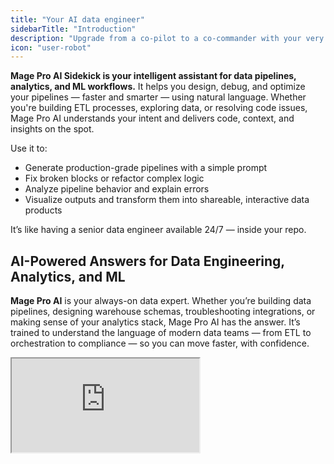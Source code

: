 ```yaml
---
title: "Your AI data engineer"
sidebarTitle: "Introduction"
description: "Upgrade from a co-pilot to a co-commander with your very own AI sidekick for pipelines, analytics, and machine learning."
icon: "user-robot"
---
```



<ProOnly source="pipeline-dependencies" />

**Mage Pro AI Sidekick is your intelligent assistant for data pipelines, analytics, and ML workflows.**
It helps you design, debug, and optimize your pipelines — faster and smarter — using natural language. Whether you're building ETL processes, exploring data, or resolving code issues, Mage Pro AI understands your intent and delivers code, context, and insights on the spot.

Use it to:
- Generate production-grade pipelines with a simple prompt
- Fix broken blocks or refactor complex logic
- Analyze pipeline behavior and explain errors
- Visualize outputs and transform them into shareable, interactive data products

It’s like having a senior data engineer available 24/7 — inside your repo.

## AI-Powered Answers for Data Engineering, Analytics, and ML

**Mage Pro AI** is your always-on data expert. Whether you’re building data pipelines, designing warehouse schemas, troubleshooting integrations, or making sense of your analytics stack, Mage Pro AI has the answer. It’s trained to understand the language of modern data teams — from ETL to orchestration to compliance — so you can move faster, with confidence.

<div style={{
  position: 'relative',
  width: '100%',
  paddingBottom: '56.25%', /* 16:9 ratio */
  height: 0,
  overflow: 'hidden',
  borderRadius: '12px',
  boxShadow: '0 4px 12px rgba(0,0,0,0.1)'
}}>
  <iframe
    src="https://www.youtube.com/embed/18PYIQYfDgM"
    title="AI-Powered Answers for Data Engineering, Analytics, and ML"
    allow="accelerometer; clipboard-write; encrypted-media; gyroscope; picture-in-picture"
    allowFullScreen
    style={{
      position: 'absolute',
      top: 0,
      left: 0,
      width: '100%',
      height: '100%',
      border: 0,
      borderRadius: '12px'
    }}
  />
</div>

### How it works

Just type your question — natural language is all it takes. Mage Pro AI instantly parses your query and provides accurate, actionable responses across a wide range of data topics: infrastructure, modeling, governance, ML, and more. It’s built into the Mage Pro platform and fine-tuned specifically for data engineers, analysts, and architects. No docs to dig through. No syntax to memorize. Just ask.

### Why it matters

Data teams lose countless hours searching for answers across scattered documentation, Slack threads, and tribal knowledge. Mage Pro AI changes that. With expert-level responses at your fingertips, your team can solve problems faster, onboard more easily, and stay focused on high-impact work. It’s like having a senior engineer on call — 24/7.


---

## Design Complex Data Pipelines in Seconds

Stop wasting hours piecing together pipelines by hand. Mage Pro AI can design and build complex data workflows in seconds. Just describe your goal in plain English, and Mage Pro AI auto-generates the full pipeline—every block, every dependency, every line of code.

<div style={{
  position: 'relative',
  width: '100%',
  paddingBottom: '56.25%', /* 16:9 ratio */
  height: 0,
  overflow: 'hidden',
  borderRadius: '12px',
  boxShadow: '0 4px 12px rgba(0,0,0,0.1)'
}}>
  <iframe
    src="https://www.youtube.com/embed/7C8qnPFbGHA"
    title="Design Complex Data Pipelines in Seconds"
    allow="accelerometer; autoplay; clipboard-write; encrypted-media; gyroscope; picture-in-picture"
    allowFullScreen
    style={{
      position: 'absolute',
      top: 0,
      left: 0,
      width: '100%',
      height: '100%',
      border: 0,
      borderRadius: '12px'
    }}
  />
</div>

### How it works

Tell Mage Pro AI what you want to build—ingest from S3, transform with Polars, join with a Delta Lake table, run daily, alert on failure. Mage instantly maps out the entire pipeline and generates working code for each step, fully integrated with your existing tools and infrastructure.

### Why it matters

Manually building pipelines is slow, error-prone, and often blocks teams from experimenting or scaling quickly. Mage Pro AI turns hours of setup into seconds of generation—so engineers can focus on what matters: logic, not boilerplate.


---

## AI-Generated Code Blocks for Data Pipelines

Design your pipeline one step at a time—without writing a single line of code. Mage Pro AI can generate complete, production-ready code blocks for every stage of your data workflow.

<div style={{
  position: 'relative',
  width: '100%',
  paddingBottom: '56.25%', /* 16:9 ratio */
  height: 0,
  overflow: 'hidden',
  borderRadius: '12px',
  boxShadow: '0 4px 12px rgba(0,0,0,0.1)'
}}>
  <iframe
    src="https://www.youtube.com/embed/OD5Vby6-O8w?si=I2oG_qE2GLHS9NkK"
    title="AI-Generated Code Blocks for Data Pipelines"
    allow="accelerometer; autoplay; clipboard-write; encrypted-media; gyroscope; picture-in-picture"
    allowFullScreen
    style={{
      position: 'absolute',
      top: 0,
      left: 0,
      width: '100%',
      height: '100%',
      border: 0,
      borderRadius: '12px'
    }}
  />
</div>

### How it works

Tell Mage what you need:  
> “Load this CSV from S3,”  
> “Join with this Delta Lake table,”  
> “Clean nulls in this column,”  
> “Calculate weekly aggregates.”

### Why it matters

Writing every block by hand is slow and repetitive. Mage Pro AI speeds up development by giving you smart, reusable code blocks that integrate cleanly with upstream and downstream steps.


---

## Smarter, Faster Code for Every Pipeline Block

Mage Pro AI helps you evolve your workflows by intelligently updating, refactoring, and improving code blocks in place.

<div style={{
  position: 'relative',
  width: '100%',
  paddingBottom: '56.25%', /* 16:9 ratio */
  height: 0,
  overflow: 'hidden',
  borderRadius: '12px',
  boxShadow: '0 4px 12px rgba(0,0,0,0.1)'
}}>
  <iframe
    src="https://www.youtube.com/embed/PVxzrx4Ng7Q"
    title="Smarter, Faster Code for Every Pipeline Block"
    allow="accelerometer; autoplay; clipboard-write; encrypted-media; gyroscope; picture-in-picture"
    allowFullScreen
    style={{
      position: 'absolute',
      top: 0,
      left: 0,
      width: '100%',
      height: '100%',
      border: 0,
      borderRadius: '12px'
    }}
  />
</div>

### How it works

Highlight a block. Ask Mage Pro AI to optimize it, update logic, or align with new requirements. The AI understands your pipeline context and rewrites the code accordingly.

### Why it matters

Mage Pro AI handles updates safely, intelligently, and instantly—saving hours of debugging while ensuring consistency and performance across your pipeline.


---

## Fix Pipeline Code Errors with AI-Powered Debugging

Mage Pro AI helps you resolve issues in your pipeline code with intelligent, context-aware fixes.

<div style={{
  position: 'relative',
  width: '100%',
  paddingBottom: '56.25%', /* 16:9 ratio */
  height: 0,
  overflow: 'hidden',
  borderRadius: '12px',
  boxShadow: '0 4px 12px rgba(0,0,0,0.1)'
}}>
  <iframe
    src="https://www.youtube.com/embed/_J-TkoDZegA"
    title="Fix Pipeline Code Errors with AI-Powered Debugging"
    allow="accelerometer; autoplay; clipboard-write; encrypted-media; gyroscope; picture-in-picture"
    allowFullScreen
    style={{
      position: 'absolute',
      top: 0,
      left: 0,
      width: '100%',
      height: '100%',
      border: 0,
      borderRadius: '12px'
    }}
  />
</div>

### How it works

Highlight the problematic block or describe the issue. Mage Pro AI analyzes the code and suggests a corrected version that works within the full pipeline context.

### Why it matters

Debugging pipeline code wastes valuable time. Mage Pro AI reduces that friction by helping your team quickly find and fix issues.


---

## Self-Healing Data Pipelines with AI

Mage Pro AI makes it possible to build pipelines that detect failures, diagnose errors, and fix themselves.

<div style={{
  position: 'relative',
  width: '100%',
  paddingBottom: '56.25%', /* 16:9 ratio */
  height: 0,
  overflow: 'hidden',
  borderRadius: '12px',
  boxShadow: '0 4px 12px rgba(0,0,0,0.1)'
}}>
  <iframe
    src="https://www.youtube.com/embed/TuEA_RfM3H0"
    title="Self-Healing Data Pipelines with AI"
    allow="accelerometer; autoplay; clipboard-write; encrypted-media; gyroscope; picture-in-picture"
    allowFullScreen
    style={{
      position: 'absolute',
      top: 0,
      left: 0,
      width: '100%',
      height: '100%',
      border: 0,
      borderRadius: '12px'
    }}
  />
</div>

### How it works

When a pipeline breaks, Mage Pro AI iterates through debugging cycles, rewriting blocks and rerunning them until validation checks pass.

### Why it matters

Mage Pro AI automatically fixes pipelines, ensuring that data quality checks are met without wasting hours chasing down errors.


---

## Understand Your Pipeline Data with AI-Powered Q&A and Analysis

With Mage Pro AI, you can ask questions about your pipeline data and get clear answers.

<div style={{
  position: 'relative',
  width: '100%',
  paddingBottom: '56.25%', /* 16:9 ratio */
  height: 0,
  overflow: 'hidden',
  borderRadius: '12px',
  boxShadow: '0 4px 12px rgba(0,0,0,0.1)'
}}>
  <iframe
    src="https://www.youtube.com/embed/RavUBmG3okY"
    title="Understand Your Pipeline Data with AI-Powered Q&A and Analysis"
    allow="accelerometer; autoplay; clipboard-write; encrypted-media; gyroscope; picture-in-picture"
    allowFullScreen
    style={{
      position: 'absolute',
      top: 0,
      left: 0,
      width: '100%',
      height: '100%',
      border: 0,
      borderRadius: '12px'
    }}
  />
</div>

### How it works

Ask Mage Pro AI questions like “Why did this block fail?” or “Are there outliers in this column?” It responds with insights, context, and suggested actions.

### Why it matters

Mage Pro AI eliminates the need to query logs or write SQL—helping you understand your data instantly and take informed action.


---

## AI-Powered Data Visualizations for Every Step in Your Pipeline

Mage Pro AI transforms pipeline outputs into insightful, ready-to-use visualizations.

<div style={{
  position: 'relative',
  width: '100%',
  paddingBottom: '56.25%', /* 16:9 ratio */
  height: 0,
  overflow: 'hidden',
  borderRadius: '12px',
  boxShadow: '0 4px 12px rgba(0,0,0,0.1)'
}}>
  <iframe
    src="https://www.youtube.com/embed/ib-u3KPwjYQ"
    title="AI-Powered Data Visualizations for Every Step in Your Pipeline"
    allow="accelerometer; autoplay; clipboard-write; encrypted-media; gyroscope; picture-in-picture"
    allowFullScreen
    style={{
      position: 'absolute',
      top: 0,
      left: 0,
      width: '100%',
      height: '100%',
      border: 0,
      borderRadius: '12px'
    }}
  />
</div>

### How it works

After a block runs, Mage Pro AI analyzes its output and auto-generates the most appropriate visualization—bar charts, line graphs, histograms, heatmaps, and more.

### Why it matters

Visual feedback helps you debug faster and understand your data more deeply at every step—without needing to configure or write plotting code.


---

## Build Interactive Data Products Instantly with AI-Generated Tables

Mage Pro AI lets you turn raw pipeline outputs into smart, explorable tables—instantly.

<div style={{
  position: 'relative',
  width: '100%',
  paddingBottom: '56.25%', /* 16:9 ratio */
  height: 0,
  overflow: 'hidden',
  borderRadius: '12px',
  boxShadow: '0 4px 12px rgba(0,0,0,0.1)'
}}>
  <iframe
    src="https://www.youtube.com/embed/i2JKXwA36iE"
    title="Build Interactive Data Products Instantly with AI-Generated Tables"
    allow="accelerometer; autoplay; clipboard-write; encrypted-media; gyroscope; picture-in-picture"
    allowFullScreen
    style={{
      position: 'absolute',
      top: 0,
      left: 0,
      width: '100%',
      height: '100%',
      border: 0,
      borderRadius: '12px'
    }}
  />
</div>

### How it works

Mage Pro AI creates interactive tables with sorting, filtering, and searching automatically after your pipeline runs—no front-end or dashboard setup needed.

### Why it matters

Don’t stop at raw output. Instantly turn your data into interactive, insightful products for analysts, stakeholders, or pipelines.



## Enable RAG

**Empower Mage Pro AI to give smarter, context-aware answers by enabling RAG (Retrieval-Augmented Generation).**

When RAG is enabled, Mage Pro AI can reference your actual project files — including pipeline code, configurations, and documentation — to provide deeper, more accurate answers. This dramatically improves the AI’s ability to help with debugging, code generation, and pipeline understanding.

### Why Enable RAG

Without RAG, Mage Pro AI answers based solely on general knowledge and standard behaviors. With RAG enabled:

- ✅ The AI can **reference your exact project structure and code**
- ✅ Responses are **context-specific** and align with your real pipelines
- ✅ You get **accurate fixes, relevant suggestions, and smarter debugging**
- ✅ Answers reflect your own naming conventions, tools, and logic

If RAG is not enabled, the AI will ask for permission before reading any of your files each time you make a request.

### How to Enable RAG

Create a file at the root of your project named `ai_config.yaml`. This file defines which folders the AI is allowed to read and which files to exclude.

#### Option 1: Enable RAG for the entire project


Create a file at the root of your project named `ai_config.yaml`

```yaml
rag:
  folders:
    include:
      - /home/src/default_repo
  files:
    exclude:
      # gitignore patterns
      - secrets.json
# Add this if you permit the AI to read your data when asking it questions.
# If this is not present, then the AI will ask for your permission each time.
data:
  all: true
```

#### Option 2: Enable RAG for selected folders only


```yaml
rag:
  folders:
    include:
      - /home/projects/mage-pro-tutorials/callbacks
      - /home/projects/mage-pro-tutorials/conditionals
      - /home/projects/mage-pro-tutorials/custom
      - /home/projects/mage-pro-tutorials/data_exporters
      - /home/projects/mage-pro-tutorials/data_loaders
      - /home/projects/mage-pro-tutorials/dbt
      - /home/projects/mage-pro-tutorials/extensions
      - /home/projects/mage-pro-tutorials/sensors
      - /home/projects/mage-pro-tutorials/transformers
      - /home/projects/mage-pro-tutorials/services
      - /home/projects/mage-pro-tutorials/utils
  files:
    exclude:
      # gitignore patterns
      - .env
```

### How to Trigger Reindexing

Once you've updated your `ai_config.yaml`, call the following API to reindex your project files into the vector store:


```python
import requests

url = "https://cluster.mage.ai/[cluster UUID]/api/vector_store"

headers = {
    "Authorization": "Bearer IwMQiEhGerIOt2DxJNiCwOlSiRigpda2FM4mTfjphq8",
    "Content-Type": "application/json",
}

payload = {
    "vector_store": {
        "path": "/home/src/default_repo",
    },
    "api_key": "[API key]",
}

response = requests.post(url, headers=headers, json=payload)
```

After reindexing, Mage Pro AI will be able to answer questions using your real project data—enabling more personalized, precise assistance.

---

## Real-World Use Cases for Mage Pro AI

### Build AI-Generated Data Pipelines
Create complete data pipelines from a single prompt. Describe your data goals in plain English and Mage Pro AI generates end-to-end ETL workflows with correct dependencies and block-level logic.

### Automate Machine Learning Pipelines
Use Mage Pro AI to generate data preparation, model training, and evaluation pipelines in seconds. Easily experiment and scale machine learning workflows without writing boilerplate code.

### Generate Code Blocks On Demand
Need to load a CSV, clean nulls, or join with a Delta Lake table? Mage Pro AI generates clean, reusable code blocks tailored to your infrastructure, tools, and pipeline logic.

### Debug and Fix Pipelines with AI
Highlight a broken step or describe the issue—Mage Pro AI suggests fixes, explains errors, and updates the code in context. Eliminate hours of debugging time.

### Build Self-Healing Pipelines
Mage Pro AI can detect failed blocks, rerun them, and rewrite logic to meet validation rules—creating fault-tolerant pipelines that repair themselves automatically.

### Ask Questions About Your Data
Want to understand why a block failed or check for anomalies? Mage Pro AI provides contextual answers and analysis—no SQL or log digging required.

### Auto-Generate Visualizations and Tables
Mage Pro AI analyzes pipeline outputs and automatically creates helpful visualizations and interactive tables—ready for review or sharing with stakeholders.

### Rapidly Prototype and Iterate
Test new data workflows, transform logic, or refactor pipelines in seconds using natural language. Mage Pro AI makes it easy to try new ideas without slowing down.
